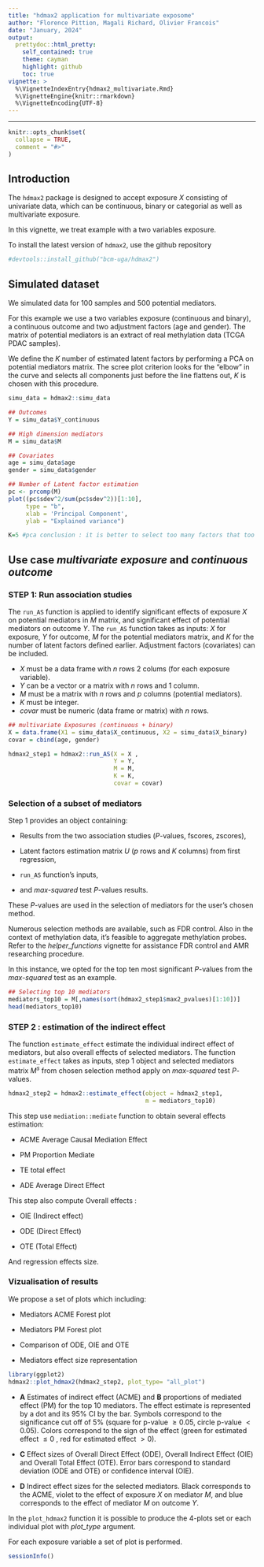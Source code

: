 ```yaml
---
title: "hdmax2 application for multivariate exposome"
author: "Florence Pittion, Magali Richard, Olivier Francois"
date: "January, 2024"
output:
  prettydoc::html_pretty:
    self_contained: true
    theme: cayman
    highlight: github
    toc: true
vignette: >
  %\VignetteIndexEntry{hdmax2_multivariate.Rmd}
  %\VignetteEngine{knitr::rmarkdown}
  %\VignetteEncoding{UTF-8}
---
```


---

```r
knitr::opts_chunk$set(
  collapse = TRUE,
  comment = "#>"
)
```



## Introduction 

The `hdmax2` package is designed to accept exposure $X$ consisting of univariate data, which can be continuous, binary or categorial as well as multivariate exposure.

In this vignette, we treat example with a two variables exposure.

To install the latest version of `hdmax2`, use the github repository 

```r
#devtools::install_github("bcm-uga/hdmax2")
```


## Simulated dataset

We simulated data for 100 samples and 500 potential mediators.

For this example we use a two variables exposure (continuous and binary), a continuous outcome and two adjustment factors (age and gender). The matrix of potential mediators is an extract of real methylation data (TCGA PDAC samples).


We define the $K$ number of estimated latent factors by performing a PCA on potential mediators matrix. The scree plot criterion looks for the “elbow” in the curve and selects all components just before the line flattens out, $K$ is chosen with this procedure.


```r
simu_data = hdmax2::simu_data

## Outcomes
Y = simu_data$Y_continuous

## High dimension mediators
M = simu_data$M

## Covariates
age = simu_data$age
gender = simu_data$gender

```

```r
## Number of Latent factor estimation
pc <- prcomp(M)
plot((pc$sdev^2/sum(pc$sdev^2))[1:10],
     type = "b",
     xlab = 'Principal Component',
     ylab = "Explained variance")

K=5 #pca conclusion : it is better to select too many factors that too few
```


## Use case  *multivariate exposure* and *continuous outcome*




### STEP 1: Run association studies

The `run_AS` function is applied to identify significant effects of exposure $X$ on potential mediators in $M$ matrix, and significant effect of potential mediators on outcome $Y$. 
The `run_AS` function takes as inputs: $X$ for exposure, $Y$ for outcome, $M$ for the potential mediators matrix, and $K$ for the number of latent factors defined earlier.  Adjustment factors (covariates) can be included. 

- $X$ must be a data frame with  $n$ rows 2 colums (for each exposure variable).
- $Y$ can be a vector or a matrix with $n$ rows and 1 column.
- $M$ must be a matrix with $n$ rows and $p$ columns (potential mediators).
- $K$ must be integer.
- *covar* must be numeric (data frame or matrix) with $n$ rows.


```r
## multivariate Exposures (continuous + binary)
X = data.frame(X1 = simu_data$X_continuous, X2 = simu_data$X_binary)
covar = cbind(age, gender)

hdmax2_step1 = hdmax2::run_AS(X = X ,
                              Y = Y,
                              M = M,
                              K = K,
                              covar = covar)


```


### Selection of a subset of mediators

Step 1 provides an object containing:

- Results from the two association studies ($P$-values, fscores, zscores),

- Latent factors estimation matrix $U$ ($p$ rows and $K$ columns) from first regression, 

- `run_AS` function's inputs, 

- and *max-squared* test $P$-values results. 


These $P$-values are used in the selection of mediators for the user's chosen method. 

Numerous selection methods are available, such as FDR control. Also in the context of methylation data, it's feasible to aggregate methylation probes. Refer to the *helper_functions* vignette for assistance FDR control and AMR researching procedure.

In this instance, we opted for the top ten most significant $P$-values from the *max-squared* test as an example.


```r
## Selecting top 10 mediators
mediators_top10 = M[,names(sort(hdmax2_step1$max2_pvalues)[1:10])]
head(mediators_top10)

```

### STEP 2 : estimation of the indirect effect

The function `estimate_effect` estimate the individual indirect effect of mediators, but also overall effects of selected mediators.
The function `estimate_effect` takes as inputs, step 1 object and selected mediators matrix $M^s$  from chosen selection method apply on *max-squared* test $P$-values.


```r

hdmax2_step2 = hdmax2::estimate_effect(object = hdmax2_step1,
                                       m = mediators_top10)
```



This step use `mediation::mediate` function to obtain several effects estimation:

- ACME Average Causal Mediation Effect

- PM Proportion Mediate

- TE total effect

- ADE Average Direct Effect

This step also compute Overall effects : 

- OIE (Indirect effect)

- ODE (Direct Effect)

- OTE (Total Effect)

And regression effects size.

### Vizualisation of results

We propose a set of plots which including:

- Mediators ACME Forest plot

- Mediators PM Forest plot

- Comparison of ODE, OIE and OTE

- Mediators effect size representation


```r
library(ggplot2)
hdmax2::plot_hdmax2(hdmax2_step2, plot_type= "all_plot")
```



   - **A** Estimates of indirect effect (ACME) and **B** proportions of mediated effect (PM) for the top 10 mediators. The effect estimate is represented by a dot and its 95\% CI by the bar. Symbols correspond to the significance cut off of 5\%  (square for p-value $\geq 0.05$, circle p-value $< 0.05$). Colors correspond to the sign of the effect (green for estimated effect $\leq 0$ , red for estimated effect $> 0$). 
   
   - **C** Effect sizes of Overall Direct Effect (ODE), Overall Indirect Effect (OIE) and Overall Total Effect (OTE). Error bars correspond to standard deviation (ODE and OTE) or confidence interval (OIE). 
    
   - **D** Indirect effect sizes for the selected mediators. Black corresponds to the ACME, violet to the effect of exposure $X$ on mediator $M$, and blue corresponds to the effect of mediator $M$ on outcome $Y$.

In the `plot_hdmax2` function it is possible to produce the 4-plots set or each individual plot with *plot_type* argument.

For each exposure variable a set of plot is performed.


```r
sessionInfo()
```

